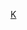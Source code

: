 {{Football squad
|name=港會球員名單
|teamname=香港足球會
|title=港會
| bgcolor=#0000FF
| textcolor=yellow
| bordercolor=red
|list=<div>

{{football squad2 player|no=1|name={{flagicon|JPN}} [[馬浩龍]]}}
{{football squad2 player|no=2|name=[[鄭智健]]}}
{{football squad2 player|no=3|name=麥根}}
{{football squad2 player|no=4|name=杜國樑}}
{{football squad2 player|no=5|name=[[馬田·雷力|雷力]]}}
{{football squad2 player|no=6|name={{flagicon|ENG}} 柯子威}}
{{football squad2 player|no=7|name=[[羅賓·士高|羅-{賓士}-高]]}}
{{football squad2 player|no=8|name=喜比特}}
{{football squad2 player|no=9|name=[[羅·比高|羅比高]]}}
{{football squad2 player|no=10|name=[[米高·堪士|米高堪士]]}}
{{football squad2 player|no=11|name=亞巴思}}
{{football squad2 player|no=12|name=李政霆}}
{{football squad2 player|no=14|name={{flagicon|JPN}} 中村俊輔}}
{{football squad2 player|no=16|name={{flagicon|FRA}} 狄卡倫}}
{{football squad2 player|no=17|name=占士比查}}
{{football squad2 player|no=18|name=美菲何利}}
{{football squad2 player|no=19|name=黃榮傑}}
{{football squad2 player|no=20|name=潘家明}}
{{football squad2 player|no=21|name=岑賓華}}
{{football squad2 player|no=22|name={{flagicon|HUN}} [[芝利·卡士|芝利卡士]] [[File:Captain sports.svg|17px|link=隊長(足球)]]}}
{{football squad2 player|no=23|name=白智傑}}
{{football squad2 player|no=24|name=[[文家永]]}}
{{football squad2 player|no=25|name=關璐嘉}}
{{football squad2 player|no=26|name=[[陳思駿]]}}
{{football squad2 player|no=27|name=湯密士}}
{{football squad2 player|no=31|name=陸駿裕}}

{{football squad2 manager|title=教練|name={{flagicon|ENG}} 伊華特}}
</div>
}}<noinclude>[[Category:香港足球球隊名單模板|K]]
</noinclude>